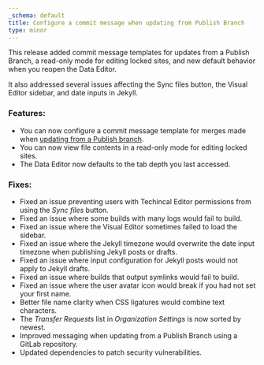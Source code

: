 ```yaml
---
_schema: default
title: Configure a commit message when updating from Publish Branch
type: minor
---
```

This release added commit message templates for updates from a Publish Branch, a read-only mode for editing locked sites, and new default behavior when you reopen the Data Editor.

It also addressed several issues affecting the Sync files button, the Visual Editor sidebar, and date inputs in Jekyll.

### Features:

* You can now configure a commit message template for merges made when [updating from a Publish branch](/documentation/articles/update-from-a-publish-branch/).
* You can now view file contents in a read-only mode for editing locked sites.
* The Data Editor now defaults to the tab depth you last accessed.

### Fixes:

* Fixed an issue preventing users with Techincal Editor permissions from using the *Sync files* button.
* Fixed an issue where some builds with many logs would fail to build.
* Fixed an issue where the Visual Editor sometimes failed to load the sidebar.
* Fixed an issue where the Jekyll timezone would overwrite the date input timezone when publishing Jekyll posts or drafts.
* Fixed an issue where input configuration for Jekyll posts would not apply to Jekyll drafts.
* Fixed an issue where builds that output symlinks would fail to build.
* Fixed an issue where the user avatar icon would break if you had not set your first name.
* Better file name clarity when CSS ligatures would combine text characters.
* The *Transfer Requests* list in *Organization Settings*&nbsp;is now sorted by newest.
* Improved messaging when updating from a Publish Branch using a GitLab repository.
* Updated dependencies to patch security vulnerabilities.